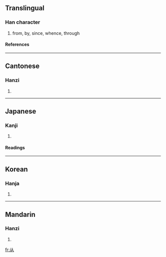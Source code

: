 {{see|从|人人}}
<!--{{see|從}}-->
==Translingual==

===Han character===
{{Han char|rad=人|as=02|sn=4|four=|canj=人人 (OO)}}

# from, by, since, whence, through

====References====
{{Han ref|kx=0092.030|dkj=00362|dj=0195.010|hdz=10105.030|uh=4ECE|ud=20174}}

----

==Cantonese==

===Hanzi===
{{yue-hanzi|jyut=|y=chung4}}

# {{defn|Cantonese}}

----

==Japanese==

===Kanji===
{{ja-kanji|grade=|rs=人02}}

# {{defn|Japanese}}

====Readings====
{{ja-readings|on=[[じゅう]] (jū), [[しょう]] (shō), [[じゅ]] (ju)|kun=[[したがう]] (shitagau), [[より]] (yori)}}

----

==Korean==

===Hanja===
{{ko-hanja|hangeul=종|rv=jong|mr=chong}}

# {{defn|Korean}}

----

==Mandarin==

===Hanzi===
{{cmn-hanzi|tra=從|pin=[[cóng]] (cong2)|wg=ts'ung<sup>2</sup>}}

# {{defn|Mandarin}}

[[fr:从]]
